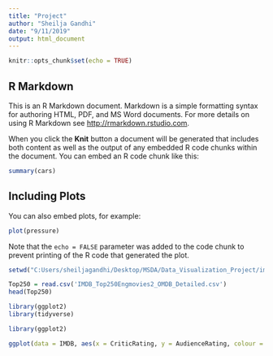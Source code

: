 ```yaml
---
title: "Project"
author: "Sheilja Gandhi"
date: "9/11/2019"
output: html_document
---
```


```r
knitr::opts_chunk$set(echo = TRUE)
```

## R Markdown

This is an R Markdown document. Markdown is a simple formatting syntax for authoring HTML, PDF, and MS Word documents. For more details on using R Markdown see <http://rmarkdown.rstudio.com>.

When you click the **Knit** button a document will be generated that includes both content as well as the output of any embedded R code chunks within the document. You can embed an R code chunk like this:

```r
summary(cars)
```

## Including Plots

You can also embed plots, for example:

```r
plot(pressure)
```

Note that the `echo = FALSE` parameter was added to the code chunk to prevent printing of the R code that generated the plot.

```r
setwd("C:Users/sheiljagandhi/Desktop/MSDA/Data_Visualization_Project/imdb_files")
```

```r
Top250 = read.csv('IMDB_Top250Engmovies2_OMDB_Detailed.csv')
head(Top250)
```

```r
library(ggplot2)
library(tidyverse)
```

```r
library(ggplot2)
```

```r
ggplot(data = IMDB, aes(x = CriticRating, y = AudienceRating, colour = Genre, size = BudgetInMillions )) + geom_point()

```

